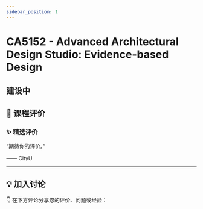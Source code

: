 ```yaml
---
sidebar_position: 1
---
```



# CA5152 - Advanced Architectural Design Studio: Evidence-based Design

## 建设中

## **💬 课程评价**

### ✨ **精选评价**
<div className={commentStyles.commentBox}>
    <p className={commentStyles.commentText}>
        “期待你的评价。”
    </p>
    <p className={commentStyles.commentAuthor}>—— CityU</p>
</div>

---

## **💡 加入讨论**

👇 在下方评论分享您的评价、问题或经验：
<Utterances />
